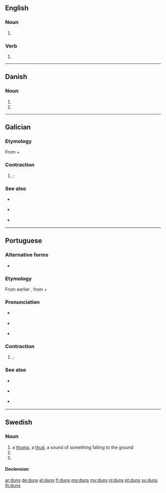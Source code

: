 ==English==

===Noun===
{{head|en|plural}}

# {{plural of|dun|lang=en}}

===Verb===
{{head|en|verb form}}

# {{en-third-person singular of|dun}}

----

==Danish==

===Noun===
{{head|da|noun form|g=n}}

# {{genitive singular indefinite of|dun|lang=da}}
# {{genitive plural indefinite of|dun|lang=da}}

----

==Galician==
===Etymology===
From {{term|de||of|lang=gl}} + {{term|uns||masculine plural indefinite article|lang=gl}}

===Contraction===
{{head|gl|contraction|g=m}}

#{{contraction of|[[de]] [[uns]]|lang=gl}} {{l/en|from|From}} {{l/en|some}}; {{l/en|of|of}} {{l/en|some}}

===See also===
*{{l/gl|dun}} {{qualifier|singular form}}
*{{l/gl|dunhas}} {{qualifier|feminine form}}
*{{l/gl|dunha}} {{qualifier|singular feminine form}}


----

==Portuguese==
===Alternative forms===
*{{l/pt|d'uns}} {{qualifier|dated form}}
===Etymology===
From earlier {{term|d'uns|lang=pt}}, from {{term|de||of|lang=pt}} + {{term|um||masculine singular indefinite article|lang=pt}}

===Pronunciation===
* {{a|PT}} {{IPA|/'dˈũʃ/|lang=pt}}
* {{a|Brazil}} {{IPA|/'dˈũs/|lang=pt}}
* {{hyphenation|duns|lang=pt}}

===Contraction===
{{head|pt|contraction|g=m}}

#{{contraction of|[[de]] [[uns]]|lang=pt}} {{l/en|from|From}} {{l/en|some}}; {{l/en|of|of}} {{l/en|some}}

===See also===
*{{l/pt|dum}} {{qualifier|singular form}}
*{{l/pt|dumas}} {{qualifier|feminine form}}
*{{l/pt|duma}} {{qualifier|singular feminine form}}

----

==Swedish==

===Noun===
{{sv-noun|c}}

# a [[thump]], a [[thud]], a sound of something falling to the ground
# {{sv-noun-form-indef-gen|dun}}
# {{sv-noun-form-indef-gen-pl|dun}}

====Declension====
{{sv-noun-reg-ar|genitive=}}

[[ar:duns]]
[[de:duns]]
[[el:duns]]
[[fr:duns]]
[[mg:duns]]
[[my:duns]]
[[nl:duns]]
[[pt:duns]]
[[sv:duns]]
[[th:duns]]